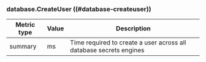 ### database.CreateUser ((#database-createuser))

Metric type | Value | Description
----------- | ----- | -----------
summary     | ms    | Time required to create a user across all database secrets engines